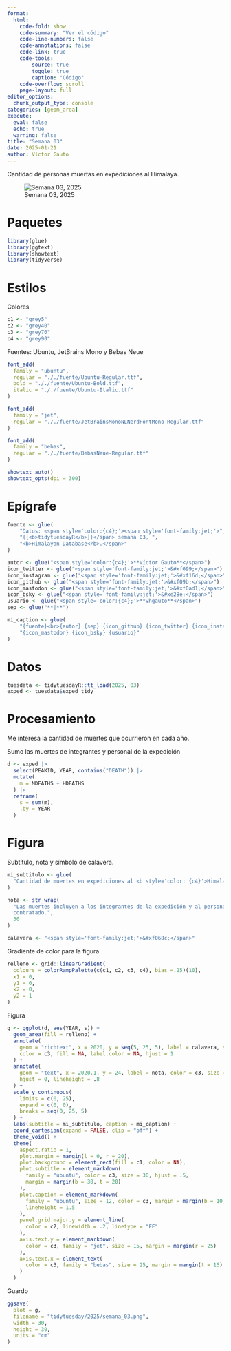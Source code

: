 ```yaml
---
format:
  html:
    code-fold: show
    code-summary: "Ver el código"
    code-line-numbers: false
    code-annotations: false
    code-link: true
    code-tools:
        source: true
        toggle: true
        caption: "Código"
    code-overflow: scroll
    page-layout: full
editor_options:
  chunk_output_type: console
categories: [geom_area]
execute:
  eval: false
  echo: true
  warning: false
title: "Semana 03"
date: 2025-01-21
author: Víctor Gauto
---
```


Cantidad de personas muertas en expediciones al Himalaya.

![Semana 03, 2025](semana_03.png)

# Paquetes

```r
library(glue)
library(ggtext)
library(showtext)
library(tidyverse)
```

# Estilos

Colores

```r
c1 <- "grey5"
c2 <- "grey40"
c3 <- "grey70"
c4 <- "grey90"
```

Fuentes: Ubuntu, JetBrains Mono y Bebas Neue

```r
font_add(
  family = "ubuntu",
  regular = "././fuente/Ubuntu-Regular.ttf",
  bold = "././fuente/Ubuntu-Bold.ttf",
  italic = "././fuente/Ubuntu-Italic.ttf"
)

font_add(
  family = "jet",
  regular = "././fuente/JetBrainsMonoNLNerdFontMono-Regular.ttf"
)

font_add(
  family = "bebas",
  regular = "././fuente/BebasNeue-Regular.ttf"
)

showtext_auto()
showtext_opts(dpi = 300)
```

# Epígrafe

```r
fuente <- glue(
    "Datos: <span style='color:{c4};'><span style='font-family:jet;'>",
    "{{<b>tidytuesdayR</b>}}</span> semana 03, ",
    "<b>Himalayan Database</b>.</span>"
)

autor <- glue("<span style='color:{c4};'>**Víctor Gauto**</span>")
icon_twitter <- glue("<span style='font-family:jet;'>&#xf099;</span>")
icon_instagram <- glue("<span style='font-family:jet;'>&#xf16d;</span>")
icon_github <- glue("<span style='font-family:jet;'>&#xf09b;</span>")
icon_mastodon <- glue("<span style='font-family:jet;'>&#xf0ad1;</span>")
icon_bsky <- glue("<span style='font-family:jet;'>&#xe28e;</span>")
usuario <- glue("<span style='color:{c4};'>**vhgauto**</span>")
sep <- glue("**|**")

mi_caption <- glue(
    "{fuente}<br>{autor} {sep} {icon_github} {icon_twitter} {icon_instagram} ",
    "{icon_mastodon} {icon_bsky} {usuario}"
)
```

# Datos

```r
tuesdata <- tidytuesdayR::tt_load(2025, 03)
exped <- tuesdata$exped_tidy
```

# Procesamiento

Me interesa la cantidad de muertes que ocurrieron en cada año.

Sumo las muertes de integrantes y personal de la expedición

```r
d <- exped |>
  select(PEAKID, YEAR, contains("DEATH")) |>
  mutate(
    m = MDEATHS + HDEATHS
  ) |>
  reframe(
    s = sum(m),
    .by = YEAR
  )
```

# Figura

Subtítulo, nota y símbolo de calavera.

```r
mi_subtitulo <- glue(
  "Cantidad de muertes en expediciones al <b style='color: {c4}'>Himalaya</b>"
)

nota <- str_wrap(
  "Las muertes incluyen a los integrantes de la expedición y al personal
  contratado.",
  30
)

calavera <- "<span style='font-family:jet;'>&#xf068c;</span>"
```

Gradiente de color para la figura

```r
relleno <- grid::linearGradient(
  colours = colorRampPalette(c(c1, c2, c3, c4), bias =.25)(10),
  x1 = 0,
  y1 = 0,
  x2 = 0,
  y2 = 1
)
```

Figura

```r
g <- ggplot(d, aes(YEAR, s)) +
  geom_area(fill = relleno) +
  annotate(
    geom = "richtext", x = 2020, y = seq(5, 25, 5), label = calavera, size = 10,
    color = c3, fill = NA, label.color = NA, hjust = 1
  ) +
  annotate(
    geom = "text", x = 2020.1, y = 24, label = nota, color = c3, size = 6,
    hjust = 0, lineheight = .8
  ) +
  scale_y_continuous(
    limits = c(0, 25),
    expand = c(0, 0),
    breaks = seq(0, 25, 5)
  ) +
  labs(subtitle = mi_subtitulo, caption = mi_caption) +
  coord_cartesian(expand = FALSE, clip = "off") +
  theme_void() +
  theme(
    aspect.ratio = 1,
    plot.margin = margin(l = 0, r = 20),
    plot.background = element_rect(fill = c1, color = NA),
    plot.subtitle = element_markdown(
      family = "ubuntu", color = c3, size = 30, hjust = .5,
      margin = margin(b = 30, t = 20)
    ),
    plot.caption = element_markdown(
      family = "ubuntu", size = 12, color = c3, margin = margin(b = 10, t = 20),
      lineheight = 1.5
    ),
    panel.grid.major.y = element_line(
      color = c2, linewidth = .2, linetype = "FF"
    ),
    axis.text.y = element_markdown(
      color = c3, family = "jet", size = 15, margin = margin(r = 25)
    ),
    axis.text.x = element_text(
      color = c3, family = "bebas", size = 25, margin = margin(t = 15)
    )
  )
```

Guardo

```r
ggsave(
  plot = g,
  filename = "tidytuesday/2025/semana_03.png",
  width = 30,
  height = 30,
  units = "cm"
)
```
